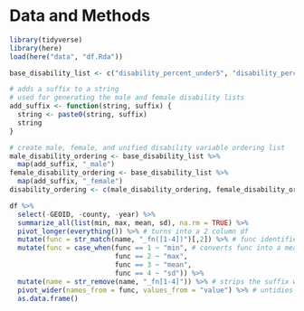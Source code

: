 
# Data and Methods

```r
library(tidyverse)
library(here)
load(here("data", "df.Rda"))
```

```r
base_disability_list <- c("disability_percent_under5", "disability_percent_5to17", "disability_percent_18to34", "disability_percent_35to64", "disability_percent_65to74", "disability_percent_75andup")

# adds a suffix to a string
# used for generating the male and female disability lists
add_suffix <- function(string, suffix) {
  string <- paste0(string, suffix)
  string
}

# create male, female, and unified disability variable ordering list
male_disability_ordering <- base_disability_list %>%
  map(add_suffix, "_male")
female_disability_ordering <- base_disability_list %>%
  map(add_suffix, "_female")
disability_ordering <- c(male_disability_ordering, female_disability_ordering)
```

```r
df %>%
  select(-GEOID, -county, -year) %>%
  summarize_all(list(min, max, mean, sd), na.rm = TRUE) %>%
  pivot_longer(everything()) %>% # turns into a 2 column df
  mutate(func = str_match(name, "_fn([1-4])")[,2]) %>% # func identifies which transformation was used
  mutate(func = case_when(func == 1 ~ "min", # converts func into a meaninful label
                          func == 2 ~ "max",
                          func == 3 ~ "mean",
                          func == 4 ~ "sd")) %>%
  mutate(name = str_remove(name, "_fn[1-4]")) %>% # strips the suffix which was turned into func
  pivot_wider(names_from = func, values_from = "value") %>% # untidies but makes easy to use
  as.data.frame()
```
